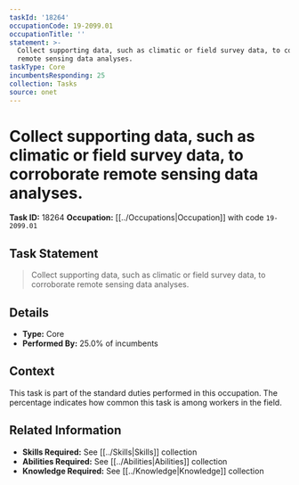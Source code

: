 ```yaml
---
taskId: '18264'
occupationCode: 19-2099.01
occupationTitle: ''
statement: >-
  Collect supporting data, such as climatic or field survey data, to corroborate
  remote sensing data analyses.
taskType: Core
incumbentsResponding: 25
collection: Tasks
source: onet
---
```

# Collect supporting data, such as climatic or field survey data, to corroborate remote sensing data analyses.

**Task ID:** 18264
**Occupation:** [[../Occupations|Occupation]] with code `19-2099.01`

## Task Statement

> Collect supporting data, such as climatic or field survey data, to corroborate remote sensing data analyses.

## Details

- **Type:** Core
- **Performed By:** 25.0% of incumbents

## Context

This task is part of the standard duties performed in this occupation. The percentage indicates how common this task is among workers in the field.

## Related Information

- **Skills Required:** See [[../Skills|Skills]] collection
- **Abilities Required:** See [[../Abilities|Abilities]] collection
- **Knowledge Required:** See [[../Knowledge|Knowledge]] collection
